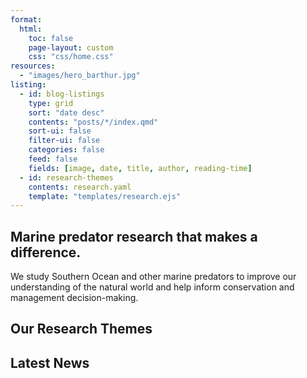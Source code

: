 ```yaml
---
format:
  html:
    toc: false
    page-layout: custom
    css: "css/home.css"
resources:
  - "images/hero_barthur.jpg"
listing:
  - id: blog-listings
    type: grid
    sort: "date desc"
    contents: "posts/*/index.qmd"
    sort-ui: false
    filter-ui: false
    categories: false
    feed: false
    fields: [image, date, title, author, reading-time]
  - id: research-themes
    contents: research.yaml
    template: "templates/research.ejs"
---
```


::: {.grid .hero-container style="padding-top: 0;"}
::: {.hero-text .g-start-2 .g-col-10 .g-start-md-2 .g-col-md-8 .g-start-xl-7 .g-col-xl-5}
# Marine predator research that makes a difference.

We study Southern Ocean and other marine predators to improve our understanding of the natural world and help inform conservation and management decision-making.
:::
:::

::: g-col-12
::: {.grid .page-columns .column-page}
## Our Research Themes

::: {#research-themes}
:::

## Latest News

::: {#blog-listings}
:::
:::
:::
